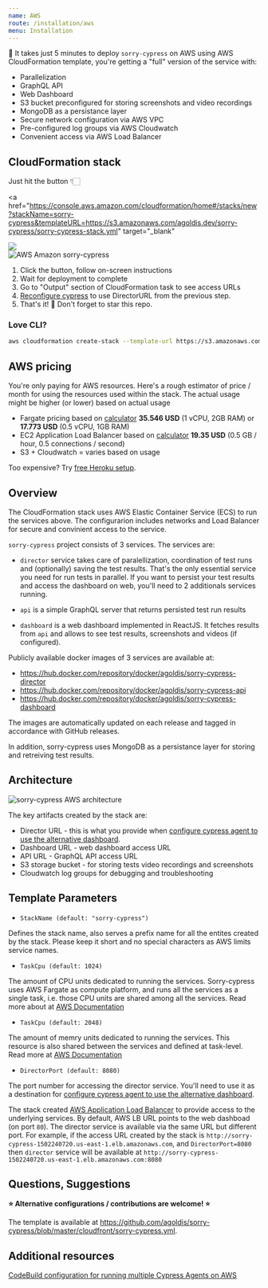 ```yaml
---
name: AWS
route: /installation/aws
menu: Installation
---
```


🎉 It takes just 5 minutes to deploy `sorry-cypress` on AWS using AWS CloudFormation template, you're getting a "full" version of the service with:

- Parallelization
- GraphQL API
- Web Dashboard
- S3 bucket preconfigured for storing screenshots and video recordings
- MongoDB as a persistance layer
- Secure network configuration via AWS VPC
- Pre-configured log groups via AWS Cloudwatch
- Convenient access via AWS Load Balancer

## CloudFormation stack

Just hit the button 👇🏻

<a
  href="https://console.aws.amazon.com/cloudformation/home#/stacks/new?stackName=sorry-cypress&templateURL=https://s3.amazonaws.com/agoldis.dev/sorry-cypress/sorry-cypress-stack.yml"
  target="_blank"
>
  <img src="https://cdn.rawgit.com/buildkite/cloudformation-launch-stack-button-svg/master/launch-stack.svg" />
</a>
<div>
  <img
    src="https://s3.amazonaws.com/agoldis.dev/sorry-cypress/aws-sorry-cypress.gif"
    alt="AWS Amazon sorry-cypress"
  />
</div>

1. Click the button, follow on-screen instructions
2. Wait for deployment to complete
3. Go to "Output" section of CloudFormation task to see access URLs
4. [Reconfigure cypress](/cypress-agent#cypress-agent-configuration) to use DirectorURL from the previous step.
5. That's it! 🎉 Don't forget to star this repo.

### Love CLI?

```bash
aws cloudformation create-stack --template-url https://s3.amazonaws.com/agoldis.dev/sorry-cypress/sorry-cypress-stack.yml --capabilities CAPABILITY_IAM --stack-name sorry-cypress-2
```

## AWS pricing

You're only paying for AWS resources. Here's a rough estimator of price / month for using the resources used within the stack. The actual usage might be higher (or lower) based on actual usage

- Fargate pricing based on [calculator](http://fargate-pricing-calculator.site.s3-website-us-east-1.amazonaws.com/) **35.546 USD** (1 vCPU, 2GB RAM) or **17.773 USD** (0.5 vCPU, 1GB RAM)
- EC2 Application Load Balancer based on [calculator](https://aws.amazon.com/elasticloadbalancing/pricing/) **19.35 USD** (0.5 GB / hour, 0.5 connections / second)
- S3 + Cloudwatch = varies based on usage

Too expensive? Try [free Heroku setup](/heroku).

## Overview

The CloudFormation stack uses AWS Elastic Container Service (ECS) to run the services above. The configurarion includes networks and Load Balancer for secure and convinient access to the service.

`sorry-cypress` project consists of 3 services. The services are:

- `director` service takes care of paralellization, coordination of test runs and (optionally) saving the test results. That's the only essential service you need for run tests in parallel. If you want to persist your test results and access the dashboard on web, you'll need to 2 additionals services running.

- `api` is a simple GraphQL server that returns persisted test run results

- `dashboard` is a web dashboard implemented in ReactJS. It fetches results from `api` and allows to see test results, screenshots and videos (if configured).

Publicly available docker images of 3 services are available at:

- https://hub.docker.com/repository/docker/agoldis/sorry-cypress-director
- https://hub.docker.com/repository/docker/agoldis/sorry-cypress-api
- https://hub.docker.com/repository/docker/agoldis/sorry-cypress-dashboard

The images are automatically updated on each release and tagged in accordance with GitHub releases.

In addition, sorry-cypress uses MongoDB as a persistance layer for storing and retreiving test results.

## Architecture

<img
  src="https://s3.amazonaws.com/agoldis.dev/sorry-cypress/sorry-cypress-arch.png"
  alt="sorry-cypress AWS architecture"
/>

The key artifacts created by the stack are:

- Director URL - this is what you provide when [configure cypress agent to use the alternative dashboard](/cypress-agent#cypress-agent-configuration).
- Dashboard URL - web dashboard access URL
- API URL - GraphQL API access URL
- S3 storage bucket - for storing tests video recordings and screenshots
- Cloudwatch log groups for debugging and troubleshooting

## Template Parameters

- `StackName (default: "sorry-cypress")`

Defines the stack name, also serves a prefix name for all the entites created by the stack. Please keep it short and no special characters as AWS limits service names.

- `TaskCpu (default: 1024)`

The amount of CPU units dedicated to running the services. Sorry-cypress uses AWS Fargate as compute platform, and runs all the services as a single task, i.e. those CPU units are shared among all the services. Read more about at [AWS Documentation](https://docs.aws.amazon.com/AmazonECS/latest/developerguide/task_definition_parameters.html#task_size)

- `TaskCpu (default: 2048)`

The amount of memry units dedicated to running the services. This resource is also shared between the services and defined at task-level. Read more at [AWS Documentation](https://docs.aws.amazon.com/AmazonECS/latest/developerguide/task_definition_parameters.html#task_size)

- `DirectorPort (default: 8080)`

The port number for accessing the director service. You'll need to use it as a destination for [configure cypress agent to use the alternative dashboard](/cypress-agent#cypress-agent-configuration).

The stack created [AWS Application Load Balancer](https://docs.aws.amazon.com/elasticloadbalancing/latest/application/introduction.html) to provide access to the underlying services. By default, AWS LB URL points to the web dashboad (on port `80`). The director service is available via the same URL but different port. For example, if the access URL created by the stack is `http://sorry-cypress-1502240720.us-east-1.elb.amazonaws.com`, and `DirectorPort=8080` then `director` service will be available at `http://sorry-cypress-1502240720.us-east-1.elb.amazonaws.com:8080`

## Questions, Suggestions

**⭐️ Alternative configurations / contributions are welcome! ⭐️**

The template is available at https://github.com/agoldis/sorry-cypress/blob/master/cloudfront/sorry-cypress.yml.

## Additional resources

[CodeBuild configuration for running multiple Cypress Agents on AWS](https://github.com/agoldis/sorry-cypress/wiki/AWS-Multiple-Cypress-Agents)

